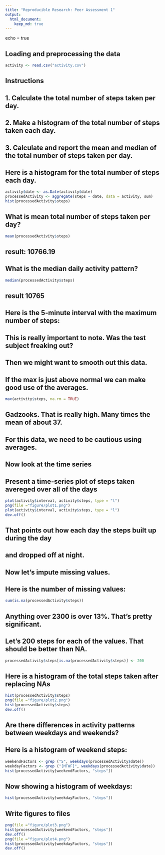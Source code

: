 ```yaml
---
title: "Reproducible Research: Peer Assessment 1"
output: 
  html_document:
    keep_md: true
---
```

echo = true

## Loading and preprocessing the data
```r
activity <- read.csv("activity.csv")
```
## Instructions
## 1. Calculate the total number of steps taken per day.
## 2. Make a histogram of the total number of steps taken each day.
## 3. Calculate and report the mean and median of the total number of steps taken per day.
## Here is a histogram for the total number of steps each day.
```r
activity$date <- as.Date(activity$date)
processedActivity <- aggregate(steps ~ date, data = activity, sum)
hist(processedActivity$steps)
```
## What is mean total number of steps taken per day?

```r
mean(processedActivity$steps)
```
## result: 10766.19
## What is the median daily activity pattern?
```r
median(processedActivity$steps)
```
## result 10765

## Here is the 5-minute interval with the maximum number of steps:
## This is really important to note. Was the test subject freaking out? 
## Then we might want to smooth out this data. 
## If the max is just above normal we can make good use of the averages.
```r
max(activity$steps, na.rm = TRUE)
```
## Gadzooks. That is really high. Many times the mean of about 37.
## For this data, we need to be cautious using averages.
## Now look at the time series
## Present a time-series plot of steps taken avereged over all of the days
```r
plot(activity$interval, activity$steps, type = "l")
png(file ="figure/plot1.png")
plot(activity$interval, activity$steps, type = "l")
dev.off()
```
## That points out how each day the steps built up during the day
## and dropped off at night.
## Now let's impute missing values.
## Here is the number of missing values:
```r
sum(is.na(processedActivity$steps))
```
## Anything over 2300 is over 13%. That's pretty significant.
## Let's 200 steps for each of the values. That should be better than NA.

```r
processedActivity$steps[is.na(processedActivity$steps)] <- 200
```
## Here is a histogram of the total steps taken after replacing NAs
```r
hist(processedActivity$steps)
png(file ="figure/plot2.png")
hist(processedActivity$steps)
dev.off()
```
## Are there differences in activity patterns between weekdays and weekends?
## Here is a histogram of weekend steps:
```r
weekendFactors <- grep ("S", weekdays(processedActivity$date))
weekdayFactors <- grep ("[MTWF]", weekdays(processedActivity$date))
hist(processedActivity[weekendFactors, "steps"])
```
## Now showing a histogram of weekdays:
```r
hist(processedActivity[weekdayFactors, "steps"])
```
## Write figures to files
```r
png(file ="figure/plot3.png")
hist(processedActivity[weekendFactors, "steps"])
dev.off()
png(file ="figure/plot4.png")
hist(processedActivity[weekdayFactors, "steps"])
dev.off()
```
